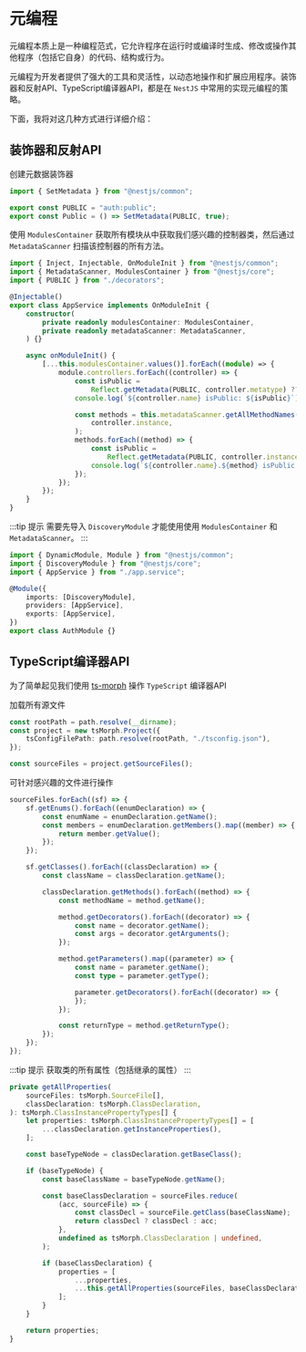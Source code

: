# 元编程

元编程本质上是一种编程范式，它允许程序在运行时或编译时生成、修改或操作其他程序（包括它自身）的代码、结构或行为。

元编程为开发者提供了强大的工具和灵活性，以动态地操作和扩展应用程序。装饰器和反射API、TypeScript编译器API，都是在 ```NestJS``` 中常用的实现元编程的策略。

下面，我将对这几种方式进行详细介绍：


## 装饰器和反射API

创建元数据装饰器

```ts
import { SetMetadata } from "@nestjs/common";

export const PUBLIC = "auth:public";
export const Public = () => SetMetadata(PUBLIC, true);
```

使用 ``` ModulesContainer ``` 获取所有模块从中获取我们感兴趣的控制器类，然后通过 ```MetadataScanner``` 扫描该控制器的所有方法。

```ts
import { Inject, Injectable, OnModuleInit } from "@nestjs/common";
import { MetadataScanner, ModulesContainer } from "@nestjs/core";
import { PUBLIC } from "./decorators";

@Injectable()
export class AppService implements OnModuleInit {
	constructor(
		private readonly modulesContainer: ModulesContainer,
		private readonly metadataScanner: MetadataScanner,
	) {}

	async onModuleInit() {
		[...this.modulesContainer.values()].forEach((module) => {
			module.controllers.forEach((controller) => {
				const isPublic =
					Reflect.getMetadata(PUBLIC, controller.metatype) ?? false;
				console.log(`${controller.name} isPublic: ${isPublic}`);

				const methods = this.metadataScanner.getAllMethodNames(
					controller.instance,
				);
				methods.forEach((method) => {
					const isPublic =
						Reflect.getMetadata(PUBLIC, controller.instance[method]) ?? false;
					console.log(`${controller.name}.${method} isPublic: ${isPublic}`);
				});
			});
		});
	}
}
```

:::tip 提示
需要先导入 ```DiscoveryModule``` 才能使用使用 ``` ModulesContainer ``` 和 ```MetadataScanner```。
:::

```ts
import { DynamicModule, Module } from "@nestjs/common";
import { DiscoveryModule } from "@nestjs/core";
import { AppService } from "./app.service";

@Module({
	imports: [DiscoveryModule],
	providers: [AppService],
	exports: [AppService],
})
export class AuthModule {}

```


## TypeScript编译器API

为了简单起见我们使用 [ts-morph](https://github.com/dsherret/ts-morph) 操作 ```TypeScript``` 编译器API

加载所有源文件

```ts
const rootPath = path.resolve(__dirname);
const project = new tsMorph.Project({
	tsConfigFilePath: path.resolve(rootPath, "./tsconfig.json"),
});

const sourceFiles = project.getSourceFiles();
```

可针对感兴趣的文件进行操作

```ts
sourceFiles.forEach((sf) => {
	sf.getEnums().forEach((enumDeclaration) => {
		const enumName = enumDeclaration.getName();
		const members = enumDeclaration.getMembers().map((member) => {
			return member.getValue();
		});
	});

	sf.getClasses().forEach((classDeclaration) => {
		const className = classDeclaration.getName();

		classDeclaration.getMethods().forEach((method) => {
			const methodName = method.getName();

			method.getDecorators().forEach((decorator) => {
				const name = decorator.getName();
				const args = decorator.getArguments();
			});

			method.getParameters().map((parameter) => {
				const name = parameter.getName();
				const type = parameter.getType();

				parameter.getDecorators().forEach((decorator) => {
				});	
			});

			const returnType = method.getReturnType();
		});
	});
});
```
:::tip 提示
获取类的所有属性（包括继承的属性）
:::

```ts
private getAllProperties(
	sourceFiles: tsMorph.SourceFile[],
	classDeclaration: tsMorph.ClassDeclaration,
): tsMorph.ClassInstancePropertyTypes[] {
	let properties: tsMorph.ClassInstancePropertyTypes[] = [
		...classDeclaration.getInstanceProperties(),
	];

	const baseTypeNode = classDeclaration.getBaseClass();

	if (baseTypeNode) {
		const baseClassName = baseTypeNode.getName();

		const baseClassDeclaration = sourceFiles.reduce(
			(acc, sourceFile) => {
				const classDecl = sourceFile.getClass(baseClassName);
				return classDecl ? classDecl : acc;
			},
			undefined as tsMorph.ClassDeclaration | undefined,
		);

		if (baseClassDeclaration) {
			properties = [
				...properties,
				...this.getAllProperties(sourceFiles, baseClassDeclaration),
			];
		}
	}

	return properties;
}
```